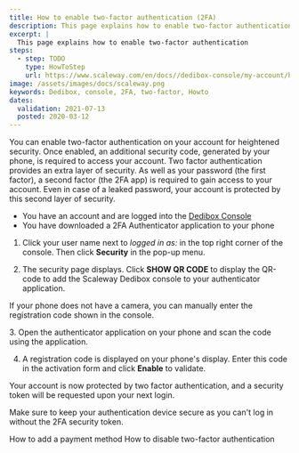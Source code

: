 ```yaml
---
title: How to enable two-factor authentication (2FA)
description: This page explains how to enable two-factor authentication.
excerpt: |
  This page explains how to enable two-factor authentication
steps:
  - step: TODO
    type: HowToStep
    url: https://www.scaleway.com/en/docs//dedibox-console/my-account/how-to/enable-two-factor-authentication/
image: /assets/images/docs/scaleway.png
keywords: Dedibox, console, 2FA, two-factor, Howto
dates:
  validation: 2021-07-13
  posted: 2020-03-12
---
```



You can enable two-factor authentication on your account for heightened security. Once enabled, an additional security code, generated by your phone, is required to access your account.
Two factor authentication provides an extra layer of security. As well as your password (the first factor), a second factor (the 2FA app) is required to gain access to your account. Even in case of a leaked password, your account is protected by this second layer of security.

<Message type="requirement">

  - You have an account and are logged into the [Dedibox Console](https://console.online.net)
  - You have downloaded a 2FA Authenticator application to your phone

</Message>

1. Click your user name next to _logged in as:_ in the top right corner of the console. Then click **Security** in the pop-up menu.

  <Lightbox src="scaleway-dedibox-console-security-menu.png" width="300" alt="" />

2. The security page displays. Click **SHOW QR CODE** to display the QR-code to add the Scaleway Dedibox console to your authenticator application.

  <Lightbox src="scaleway-dedibox-console-2fa-activate.png" width="600" alt="" />

  <Message type="tip"> 

  If your phone does not have a camera, you can manually enter the registration code shown in the console.

  </Message> 
3. Open the authenticator application on your phone and scan the code using the application.

4. A registration code is displayed on your phone's display. Enter this code in the activation form and click **Enable** to validate.

Your account is now protected by two factor authentication, and a security token will be requested upon your next login.

<Message type="important">

Make sure to keep your authentication device secure as you can't log in without the 2FA security token.

</Message>

<Navigation title="See Also">
  <PreviousButton to="/dedibox-console/my-account/how-to/add-payment-method/">How to add a payment method</PreviousButton>
  <NextButton to="/dedibox-console/my-account/how-to/disable-two-factor-authentication/">How to disable two-factor authentication</NextButton>
</Navigation>